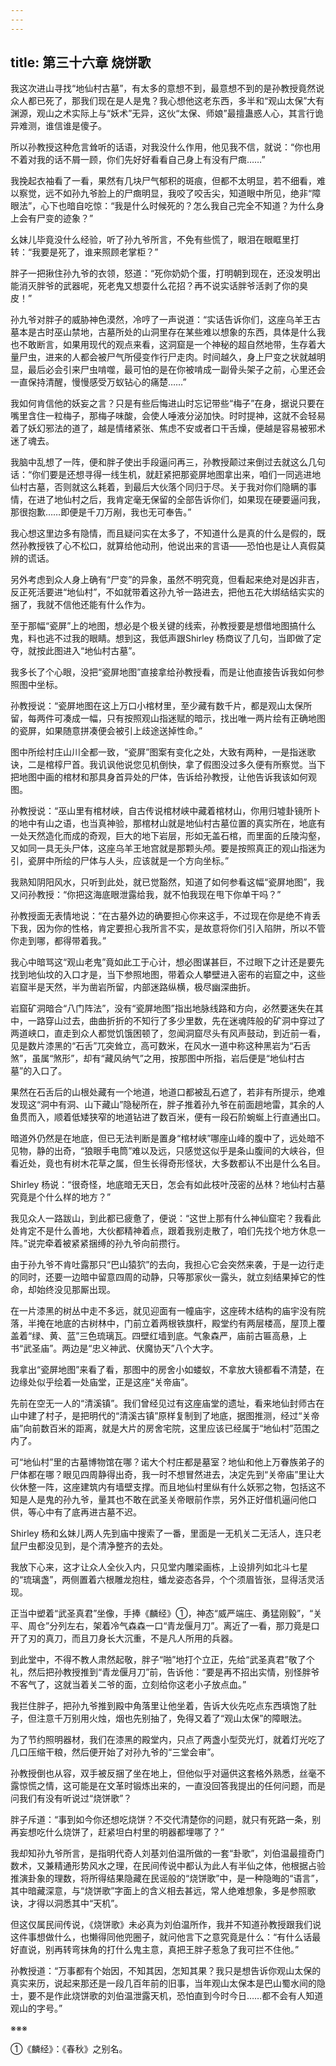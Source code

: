 ```yaml
---
---
---
```

title: 第三十六章 烧饼歌
---




我这次进山寻找“地仙村古墓”，有太多的意想不到，最意想不到的是孙教授竟然说众人都已死了，那我们现在是人是鬼？我心想他这老东西，多半和“观山太保”大有渊源，观山之术实际上与“妖术”无异，这伙“太保、师娘”最擅蛊惑人心，其言行诡异难测，谁信谁是傻子。

所以孙教授这种危言耸听的话语，对我没什么作用，他见我不信，就说：“你也用不着对我的话不屑一顾，你们先好好看看自己身上有没有尸癍……”

我挽起衣袖看了一看，果然有几块尸气郁积的斑痕，但都不太明显，若不细看，难以察觉，远不如孙九爷脸上的尸癍明显，我咬了咬舌尖，知道眼中所见，绝非“障眼法”，心下也暗自吃惊：“我是什么时候死的？怎么我自己完全不知道？为什么身上会有尸变的迹象？”

幺妹儿毕竟没什么经验，听了孙九爷所言，不免有些慌了，眼泪在眼眶里打转：“我要是死了，谁来照顾老掌柜？”

胖子一把揪住孙九爷的衣领，怒道：“死你奶奶个蛋，打明朝到现在，还没发明出能消灭胖爷的武器呢，死老鬼又想耍什么花招？再不说实话胖爷活剥了你的臭皮！”

孙九爷对胖子的威胁神色漠然，冷哼了一声说道：“实话告诉你们，这座乌羊王古墓本是古时巫山禁地，古墓所处的山洞里存在某些难以想象的东西，具体是什么我也不敢断言，如果用现代的观点来看，这洞窟是一个神秘的超自然地带，生存着大量尸虫，进来的人都会被尸气所侵变作行尸走肉。时间越久，身上尸变之状就越明显，最后必会引来尸虫啃噬，最可怕的是在你被啃成一副骨头架子之前，心里还会一直保持清醒，慢慢感受万蚁钻心的痛楚……”

我如何肯信他的妖妄之言？只是有些后悔进山时忘记带些“梅子”在身，据说只要在嘴里含住一粒梅子，那梅子味酸，会使人唾液分泌加快。时时提神，这就不会轻易着了妖幻邪法的道了，越是情绪紧张、焦虑不安或者口干舌燥，便越是容易被邪术迷了魂去。

我脑中乱想了一阵，便和胖子使出手段逼问再三，孙教授颠过来倒过去就这么几句话：“你们要是还想寻得一线生机，就赶紧把那瓷屏地图拿出来，咱们一同逃进地仙村古墓，否则就这么耗着，到最后大伙落个同归于尽。关于我对你们隐瞒的事情，在进了地仙村之后，我肯定毫无保留的全部告诉你们，如果现在硬要逼问我，那很抱歉……即便是千刀万剐，我也无可奉告。”

我心想这里边多有隐情，而且疑问实在太多了，不知道什么是真的什么是假的，既然孙教授铁了心不松口，就算给他动刑，他说出来的言语——恐怕也是让人真假莫辨的谎话。

另外考虑到众人身上确有“尸变”的异象，虽然不明究竟，但看起来绝对是凶非吉，反正死活要进“地仙村”，不如就带着这孙九爷一路进去，把他五花大绑结结实实的捆了，我就不信他还能有什么作为。

至于那幅“瓷屏”上的地图，想必是个极关键的线索，孙教授要是想借地图搞什么鬼，料也逃不过我的眼睛。想到这，我低声跟Shirley 杨商议了几句，当即做了定夺，就按此图进入“地仙村古墓”。

我多长了个心眼，没把“瓷屏地图”直接拿给孙教授看，而是让他直接告诉我如何参照图中坐标。

孙教授说：“瓷屏地图在这上万口小棺材里，至少藏有数千片，都是观山太保所留，每两件可凑成一幅，只有按照观山指迷赋的暗示，找出唯一两片绘有正确地图的瓷屏，如果随意拼凑便会被引上歧途送掉性命。”

图中所绘村庄山川全都一致，“瓷屏”图案有变化之处，大致有两种，一是指迷歌诀，二是棺椁尸首。我讥讽他说您见机倒快，拿了假图没过多久便有所察觉。当下把地图中画的棺材和那具身首异处的尸体，告诉给孙教授，让他告诉我该如何观图。

孙教授说：“巫山里有棺材峡，自古传说棺材峡中藏着棺材山，你用归墟卦镜所卜的地中有山之语，也当真神验，那棺材山就是地仙村古墓位置的真实所在，地底有一处天然造化而成的奇观，巨大的地下岩层，形如无盖石棺，而里面的丘陵沟壑，又如同一具无头尸体，这座乌羊王地宫就是那颗头颅。要是按照真正的观山指迷为引，瓷屏中所绘的尸体与人头，应该就是一个方向坐标。”

我熟知阴阳风水，只听到此处，就已觉豁然，知道了如何参看这幅“瓷屏地图”，我又问孙教授：“你把这海底眼泄露给我，就不怕我现在甩下你单干吗？”

孙教授面无表情地说：“在古墓外边的确要担心你来这手，不过现在你是绝不肯丢下我，因为你的性格，肯定要担心我所言不实，是故意将你们引入陷阱，所以不管你走到哪，都得带着我。”

我心中暗骂这“观山老鬼”竟如此工于心计，想必图谋甚巨，不过眼下之计还是要先找到地仙坟的入口才是，当下参照地图，带着众人攀壁进入密布的岩窟之中，这些岩窟半是天然，半为凿岩所留，内部迷路纵横，极尽幽深曲折。

岩窟矿洞暗合“八门阵法”，没有“瓷屏地图”指出地脉线路和方向，必然要迷失在其中，一路穿山过去，曲曲折折的不知行了多少里数，先在迷魂阵般的矿洞中穿过了两道峡口，直走到众人都觉饥饿困顿了，忽闻洞窟尽头有风声鼓动，到近前一看，见是数片漆黑的“石舌”兀突耸立，高可数米，在风水一道中称这种黑岩为“石舌煞”，虽属“煞形”，却有“藏风纳气”之用，按那图中所指，岩后便是“地仙村古墓”的入口了。

果然在石舌后的山根处藏有一个地道，地道口都被乱石遮了，若非有所提示，绝难发现这“洞中有洞、山下藏山”隐秘所在，胖子推着孙九爷在前面趟地雷，其余的人鱼贯而入，顺着低矮狭窄的地道钻进了数百米，便有一段石阶蜿蜒上行直通出口。

暗道外仍然是在地底，但已无法判断是置身“棺材峡”哪座山峰的腹中了，远处暗不见物，静的出奇，“狼眼手电筒”难以及远，只感觉这似乎是条山腹间的大峡谷，但看近处，竟也有树木花草之属，但生长得奇形怪状，大多数都认不出是什么名目。

Shirley 杨说：“很奇怪，地底暗无天日，怎会有如此枝叶茂密的丛林？地仙村古墓究竟是个什么样的地方？”

我见众人一路跋山，到此都已疲惫了，便说：“这世上那有什么神仙窟宅？我看此处肯定不是什么善地，大伙都精神着点，跟着我别走散了，咱们先找个地方休息一阵。”说完牵着被紧紧捆缚的孙九爷向前攒行。

由于孙九爷不肯吐露那只“巴山猿狖”的去向，我担心它会突然来袭，于是一边行走的同时，还要一边暗中留意四周的动静，只等那家伙一露头，就立刻结果掉它的性命，却始终没见那厮出现。

在一片漆黑的树丛中走不多远，就见迎面有一幢庙宇，这座砖木结构的庙宇没有院落，半掩在地底的古树林中，门前立着两根铁旗杆，殿堂约有两层楼高，屋顶上覆盖着“绿、黄、蓝”三色琉璃瓦。四壁红墙到底。气象森严，庙前古匾高悬，上书“武圣庙”。两边是“忠义神武、伏魔协天”八个大字。

我拿出“瓷屏地图”来看了看，那图中的房舍小如蝼蚁，不拿放大镜都看不清楚，在边缘处似乎绘着一处庙堂，正是这座“关帝庙”。

先前在空无一人的“清溪镇”。我们曾经见过有这座庙堂的遗址，看来地仙封师古在山中建了村子，是把明代的“清溪古镇”原样复制到了地底，据图推测，经过“关帝庙”向前数百米的距离，就是大片的房舍宅院，这里应该已经属于“地仙村”范围之内了。

可“地仙村”里的古墓博物馆在哪？诺大个村庄都是墓室？地仙和他上万眷族弟子的尸体都在哪？眼见四周静得出奇，我一时不想冒然进去，决定先到“关帝庙”里让大伙休整一阵，这座建筑内有墙壁支撑。而且地仙村里纵有什么妖邪之物，包括这不知是人是鬼的孙九爷，量其也不敢在武圣关帝眼前作祟，另外正好借机逼问他口供，等心中有了底再进古墓不迟。

Shirley 杨和幺妹儿两人先到庙中搜索了一番，里面是一无机关二无活人，连只老鼠尸虫都没见到，是个清净整齐的去处。

我放下心来，这才让众人全伙入内，只见堂内雕梁画栋，上设排列如北斗七星的“琉璃盏”，两侧置着六根雕龙抱柱，蟠龙姿态各异，个个须眉皆张，显得活灵活现。

正当中塑着“武圣真君”坐像，手捧《麟经》①，神态“威严端庄、勇猛刚毅”，“关平、周仓”分列左右，架着冷气森森一口“青龙偃月刀”。离近了一看，那刀竟是口开了刃的真刀，而且刀身长大沉重，不是凡人所用的兵器。

到此堂中，不得不教人肃然起敬，胖子“啪”地打个立正，先给“武圣真君”敬了个礼，然后把孙教授推到“青龙偃月刀”前，告诉他：“要是再不招出实情，别怪胖爷不客气了，这就当着关二爷的面，立刻给你这老小子放点血。”

我拦住胖子，把孙九爷推到殿中角落里让他坐着，告诉大伙先吃点东西填饱了肚子，但注意千万别用火烛，烟也先别抽了，免得又着了“观山太保”的障眼法。

为了节约照明器材，我们在漆黑的殿堂内，只点了两盏小型荧光灯，就着灯光吃了几口压缩干粮，然后便开始了对孙九爷的“三堂会审”。

孙教授倒也从容，双手被反捆了坐在地上，但他似乎对逼供这套格外熟悉，丝毫不露惊慌之情，这可能是在文革时锻炼出来的，一直没回答我提出的任何问题，而是问我们有没有听说过“烧饼歌”？

胖子斥道：“事到如今你还想吃烧饼？不交代清楚你的问题，就只有死路一条，别再妄想吃什么烧饼了，赶紧坦白村里的明器都埋哪了？”

我却知孙九爷所言，是指明代奇人刘基刘伯温所做的一套“卦歌”，刘伯温最擅奇门数术，又兼精通形势风水之理，在民间传说中都认为此人有半仙之体，他根据占验推演卦象的理数，将所得结果隐藏在民谣般的“烧饼歌”中，是一种隐晦的“语言”，其中暗藏深意，与“烧饼歌”字面上的含义相去甚远，常人绝难想象，多是参照歌诀，才得以洞悉其中“天机”。

但这仅属民间传说，《烧饼歌》未必真为刘伯温所作，我并不知道孙教授跟我们说这件事想做什么，也懒得同他兜圈子，就问他言下之意究竟是什么：“有什么话最好直说，别再转弯抹角的打什么鬼主意，真把王胖子惹急了我可拦不住他。”

孙教授道：“万事都有个始因，不知其因，怎知其果？我只是想告诉你观山太保的真实来历，说起来那还是一段几百年前的旧事，当年观山太保本是巴山蜀水间的隐士，要不是作此烧饼歌的刘伯温泄露天机，恐怕直到今时今日……都不会有人知道观山的字号。”

※※※

①《麟经》：《春秋》之别名。